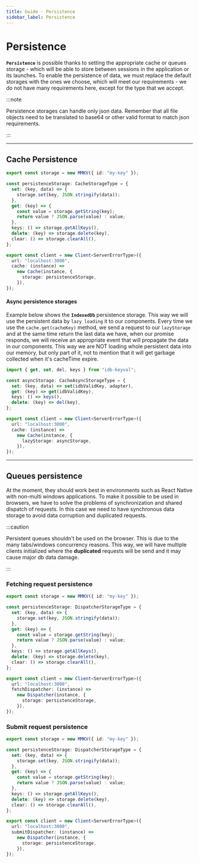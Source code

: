 ```yaml
---
title: Guide - Persistence
sidebar_label: Persistence
---
```


# Persistence

**`Persistence`** is possible thanks to setting the appropriate cache or queues storage - which will be able to store
between sessions in the application or its launches. To enable the persistence of data, we must replace the default
storages with the ones we choose, which will meet our requirements - we do not have many requirements here, except for
the type that we accept.

:::note

Persistence storages can handle only json data. Remember that all file objects need to be translated to base64 or other
valid format to match json requirements.

:::

---

## Cache Persistence

```ts
export const storage = new MMKV({ id: "my-key" });

const persistenceStorage: CacheStorageType = {
  set: (key, data) => {
    storage.set(key, JSON.stringify(data));
  },
  get: (key) => {
    const value = storage.getString(key);
    return value ? JSON.parse(value) : value;
  },
  keys: () => storage.getAllKeys(),
  delete: (key) => storage.delete(key),
  clear: () => storage.clearAll(),
};

export const client = new Client<ServerErrorType>({
  url: "localhost:3000",
  cache: (instance) =>
    new Cache(instance, {
      storage: persistenceStorage,
    }),
});
```

#### Async persistence storages

Example below shows the **`IndexedDb`** persistence storage. This way we will use the persistent data by `lazy loading`
it to our components. Every time we use the `cache.get(cacheKey)` method, we send a request to our `lazyStorage` and at
the same time return the last data we have, when our promise responds, we will receive an appropriate event that will
propagate the data in our components. This way we are NOT loading whole persistent data into our memory, but only part
of it, not to mention that it will get garbage collected when it's cacheTime expire.

```ts
import { get, set, del, keys } from "idb-keyval";

const asyncStorage: CacheAsyncStorageType = {
  set: (key, data) => set(idbValidKey, adapter),
  get: (key) => get(idbValidKey),
  keys: () => keys(),
  delete: (key) => del(key),
};

export const client = new Client<ServerErrorType>({
  url: "localhost:3000",
  cache: (instance) =>
    new Cache(instance, {
      lazyStorage: asyncStorage,
    }),
});
```

---

## Queues persistence

At the moment, they should work best in environments such as React Native with non-multi windows applications. To make
it possible to be used in browsers, we have to solve the problems of synchronization and shared dispatch of requests. In
this case we need to have synchronous data storage to avoid data corruption and duplicated requests.

:::caution

Persistent queues shouldn't be used on the browser. This is due to the many tabs/windows concurrency reasons. This way,
we will have multiple clients initialized where the **duplicated** requests will be send and it may cause major db data
damage.

:::

### Fetching request persistence

```ts
export const storage = new MMKV({ id: "my-key" });

const persistenceStorage: DispatcherStorageType = {
  set: (key, data) => {
    storage.set(key, JSON.stringify(data));
  },
  get: (key) => {
    const value = storage.getString(key);
    return value ? JSON.parse(value) : value;
  },
  keys: () => storage.getAllKeys(),
  delete: (key) => storage.delete(key),
  clear: () => storage.clearAll(),
};

export const client = new Client<ServerErrorType>({
  url: "localhost:3000",
  fetchDispatcher: (instance) =>
    new Dispatcher(instance, {
      storage: persistenceStorage,
    }),
});
```

### Submit request persistence

```ts
export const storage = new MMKV({ id: "my-key" });

const persistenceStorage: DispatcherStorageType = {
  set: (key, data) => {
    storage.set(key, JSON.stringify(data));
  },
  get: (key) => {
    const value = storage.getString(key);
    return value ? JSON.parse(value) : value;
  },
  keys: () => storage.getAllKeys(),
  delete: (key) => storage.delete(key),
  clear: () => storage.clearAll(),
};

export const client = new Client<ServerErrorType>({
  url: "localhost:3000",
  submitDispatcher: (instance) =>
    new Dispatcher(instance, {
      storage: persistenceStorage,
    }),
});
```

